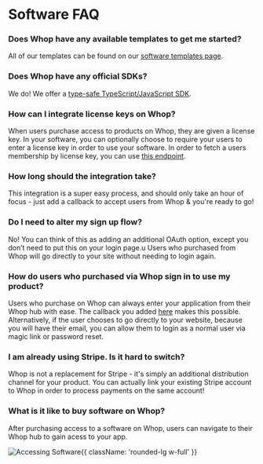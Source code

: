 
# Software FAQ

### Does Whop have any available templates to get me started?

All of our templates can be found on our [software templates page](/software-templates).

### Does Whop have any official SDKs?

We do! We offer a [type-safe TypeScript/JavaScript SDK](https://github.com/whopio/whop-sdk-ts).

### How can I integrate license keys on Whop?

When users purchase access to products on Whop, they are given a license key. In your software, you can optionally choose to require your users to enter a license key in order to use your software. In order to fetch a users membership by license key, you can use [this endpoint](https://dev.whop.com/reference/retrieve_membership).

### How long should the integration take?

This integration is a super easy process, and should only take an hour of focus - just add a callback to accept users from Whop & you're ready to go!

### Do I need to alter my sign up flow?

No! You can think of this as adding an additional OAuth option, except you don’t need to put this on your login page.u Users who purchased from Whop will go directly to your site without needing to login again.

### How do users who purchased via Whop sign in to use my product?

Users who purchase on Whop can always enter your application from their Whop hub with ease. The callback you added [here](/software-intro#integration-process) makes this possible. Alternatively, if the user chooses to go directly to your website, because you will have their email, you can allow them to login as a normal user via magic link or password reset.

### I am already using Stripe. Is it hard to switch?

Whop is not a replacement for Stripe - it's simply an additional distribution channel for your product. You can actually link your existing Stripe account to Whop in order to process payments on the same account!

### What is it like to buy software on Whop?

After purchasing access to a software on Whop, users can navigate to their Whop hub to gain acess to your app.

![Accessing Software](https://i.imgur.com/sf1Ws0R.png){{ className: 'rounded-lg w-full' }}
